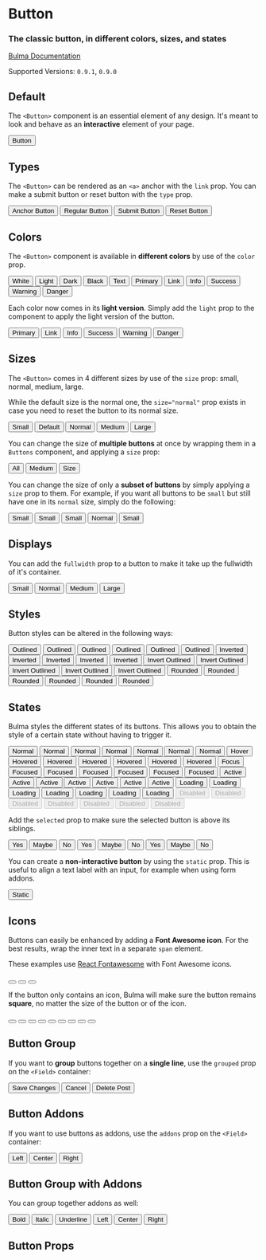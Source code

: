 


<Meta title="Elements/Button" component={Button} />

# Button

### The classic **button**, in different colors, sizes, and states

[Bulma Documentation](https://bulma.io/documentation/elements/button/)

Supported Versions: `0.9.1`, `0.9.0`

## Default

The `<Button>` component is an essential element of any design. It's meant to look and behave as an **interactive** element of your page.

<Canvas>
  <Story name="Default">
    <Button>Button</Button>
  </Story>
</Canvas>

## Types

The `<Button>` can be rendered as an `<a>` anchor with the `link` prop. You can make a submit button or reset button with the `type` prop.

<Canvas>
  <Story name="Types">
    <Buttons>
      <Button link>Anchor Button</Button>
      <Button>Regular Button</Button>
      <Button type="submit">Submit Button</Button>
      <Button type="reset">Reset Button</Button>
    </Buttons>
  </Story>
</Canvas>

## Colors

The `<Button>` component is available in **different colors** by use of the `color` prop.

<Canvas>
  <Story name="Colors">
    <React.Fragment>
      <Buttons>
        <Button color="white">White</Button>
        <Button color="light">Light</Button>
        <Button color="dark">Dark</Button>
        <Button color="black">Black</Button>
        <Button color="text">Text</Button>
      </Buttons>
      <Buttons>
        <Button color="primary">Primary</Button>
        <Button color="link">Link</Button>
      </Buttons>
      <Buttons>
        <Button color="info">Info</Button>
        <Button color="success">Success</Button>
        <Button color="warning">Warning</Button>
        <Button color="danger">Danger</Button>
      </Buttons>
    </React.Fragment>
  </Story>
</Canvas>

Each color now comes in its **light version**. Simply add the `light` prop to the component to apply the light version of the button.

<Canvas>
  <Story name="Light Colors">
    <React.Fragment>
      <Buttons>
        <Button color="primary" light>Primary</Button>
        <Button color="link" light>Link</Button>
      </Buttons>
      <Buttons>
        <Button color="info" light>Info</Button>
        <Button color="success" light>Success</Button>
        <Button color="warning" light>Warning</Button>
        <Button color="danger" light>Danger</Button>
      </Buttons>
    </React.Fragment>
  </Story>
</Canvas>

## Sizes

The `<Button>` comes in 4 different sizes by use of the `size` prop: small, normal, medium, large.

While the default size is the normal one, the `size="normal"` prop exists in case you need to reset the button to its normal size.

<Canvas>
  <Story name="Sizes">
    <Buttons>
      <Button size="small">Small</Button>
      <Button>Default</Button>
      <Button size="normal">Normal</Button>
      <Button size="medium">Medium</Button>
      <Button size="large">Large</Button>
    </Buttons>
  </Story>
</Canvas>

You can change the size of **multiple buttons** at once by wrapping them in a `Buttons` component, and applying a `size` prop:

<Canvas>
  <Story name="Group Sizes">
    <Buttons size="medium">
      <Button>All</Button>
      <Button>Medium</Button>
      <Button>Size</Button>
    </Buttons>
  </Story>
</Canvas>

You can change the size of only a **subset of buttons** by simply applying a `size` prop to them.
For example, if you want all buttons to be `small` but still have one in its `normal` size, simply do the following:

<Canvas>
  <Story name="Group Sizes with Subset">
    <Buttons size="small">
      <Button>Small</Button>
      <Button>Small</Button>
      <Button>Small</Button>
      <Button size="normal">Normal</Button>
      <Button>Small</Button>
    </Buttons>
  </Story>
</Canvas>

## Displays

You can add the `fullwidth` prop to a button to make it take up the fullwidth of it's container.

<Canvas>
  <Story name="Displays">
    <Buttons>
      <Button size="small" fullwidth>Small</Button>
      <Button fullwidth>Normal</Button>
      <Button size="medium" fullwidth>Medium</Button>
      <Button size="large" fullwidth>Large</Button>
    </Buttons>
  </Story>
</Canvas>

## Styles

Button styles can be altered in the following ways:

<Canvas className="has-background-light">
  <Story name="Styles">
    <React.Fragment>
      <Buttons>
        <Button outlined>Outlined</Button>
        <Button color="primary" outlined>Outlined</Button>
        <Button color="link" outlined>Outlined</Button>
        <Button color="info" outlined>Outlined</Button>
        <Button color="success" outlined>Outlined</Button>
        <Button color="danger" outlined>Outlined</Button>
      </Buttons>
      <Buttons>
        <Button color="primary" inverted>Inverted</Button>
        <Button color="link" inverted>Inverted</Button>
        <Button color="info" inverted>Inverted</Button>
        <Button color="success" inverted>Inverted</Button>
        <Button color="danger" inverted>Inverted</Button>
      </Buttons>
      <Buttons>
        <Button color="primary" inverted outlined>Invert Outlined</Button>
        <Button color="link" inverted outlined>Invert Outlined</Button>
        <Button color="info" inverted outlined>Invert Outlined</Button>
        <Button color="success" inverted outlined>Invert Outlined</Button>
        <Button color="danger" inverted outlined>Invert Outlined</Button>
      </Buttons>
      <Buttons>
        <Button rounded>Rounded</Button>
        <Button color="primary" rounded>Rounded</Button>
        <Button color="link" rounded>Rounded</Button>
        <Button color="info" rounded>Rounded</Button>
        <Button color="success" rounded>Rounded</Button>
        <Button color="danger" rounded>Rounded</Button>
      </Buttons>
    </React.Fragment>
  </Story>
</Canvas>

## States

Bulma styles the different states of its buttons. This allows you to obtain the style of a certain state without having to trigger it.

<Canvas>
  <Story name="States">
    <React.Fragment>
      <Buttons>
        <Button>Normal</Button>
        <Button color="primary">Normal</Button>
        <Button color="link">Normal</Button>
        <Button color="info">Normal</Button>
        <Button color="success">Normal</Button>
        <Button color="warning">Normal</Button>
        <Button color="danger">Normal</Button>
      </Buttons>
      <Buttons>
        <Button>Hover</Button>
        <Button color="primary"hovered>Hovered</Button>
        <Button color="link"hovered>Hovered</Button>
        <Button color="info"hovered>Hovered</Button>
        <Button color="success"hovered>Hovered</Button>
        <Button color="warning"hovered>Hovered</Button>
        <Button color="danger"hovered>Hovered</Button>
      </Buttons>
      <Buttons>
        <Button>Focus</Button>
        <Button color="primary" focused>Focused</Button>
        <Button color="link" focused>Focused</Button>
        <Button color="info" focused>Focused</Button>
        <Button color="success" focused>Focused</Button>
        <Button color="warning" focused>Focused</Button>
        <Button color="danger" focused>Focused</Button>
      </Buttons>
      <Buttons>
        <Button>Active</Button>
        <Button color="primary" active>Active</Button>
        <Button color="link" active>Active</Button>
        <Button color="info" active>Active</Button>
        <Button color="success" active>Active</Button>
        <Button color="warning" active>Active</Button>
        <Button color="danger" active>Active</Button>
      </Buttons>
      <Buttons>
        <Button loading>Loading</Button>
        <Button color="primary" loading>Loading</Button>
        <Button color="link" loading>Loading</Button>
        <Button color="info" loading>Loading</Button>
        <Button color="success" loading>Loading</Button>
        <Button color="warning" loading>Loading</Button>
        <Button color="danger" loading>Loading</Button>
      </Buttons>
      <Buttons>
        <Button disabled>Disabled</Button>
        <Button color="primary" disabled>Disabled</Button>
        <Button color="link" disabled>Disabled</Button>
        <Button color="info" disabled>Disabled</Button>
        <Button color="success" disabled>Disabled</Button>
        <Button color="warning" disabled>Disabled</Button>
        <Button color="danger" disabled>Disabled</Button>
      </Buttons>
    </React.Fragment>
  </Story>
</Canvas>

Add the `selected` prop to make sure the selected button is above its siblings.

<Canvas>
  <Story name="Selected">
    <React.Fragment>
      <Buttons addons>
        <Button color="success" selected>Yes</Button>
        <Button>Maybe</Button>
        <Button>No</Button>
      </Buttons>
      <Buttons addons>
        <Button>Yes</Button>
        <Button color="info" selected>Maybe</Button>
        <Button>No</Button>
      </Buttons>
      <Buttons addons>
        <Button >Yes</Button>
        <Button >Maybe</Button>
        <Button color="danger" selected>No</Button>
      </Buttons>
    </React.Fragment>
  </Story>
</Canvas>

You can create a **non-interactive button** by using the `static` prop. This is useful to align a text label with an input, for example when using form addons.

<Canvas>
  <Story name="Static">
    <Button static>Static</Button>
  </Story>
</Canvas>

## Icons

Buttons can easily be enhanced by adding a **Font Awesome icon**. For the best results, wrap the inner text in a separate `span` element.

These examples use [React Fontawesome](https://github.com/FortAwesome/react-fontawesome) with Font Awesome icons.

<Canvas>
  <Story name="Icons">
    <Buttons>
      <Button>
        <Icon size="small">
          <FontAwesomeIcon icon={faBold} />
        </Icon>
      </Button>
      <Button>
        <Icon size="small">
          <FontAwesomeIcon icon={faItalic} />
        </Icon>
      </Button>
      <Button>
        <Icon size="small">
          <FontAwesomeIcon icon={faUnderline} />
        </Icon>
      </Button>
    </Buttons>
  </Story>
</Canvas>


If the button only contains an icon, Bulma will make sure the button remains **square**, no matter the size of the button or of the icon.

<Canvas>
  <Story name="Square Icons">
    <React.Fragment>
      <Buttons size="small">
        <Button>
          <Icon size="small">
            <FontAwesomeIcon icon={faHeading} />
          </Icon>
        </Button>
      </Buttons>
      <Buttons>
        <Button>
          <Icon size="small">
            <FontAwesomeIcon icon={faHeading} />
          </Icon>
        </Button>
        <Button>
          <Icon>
            <FontAwesomeIcon icon={faHeading} size="lg" />
          </Icon>
        </Button>
      </Buttons>
      <Buttons size="medium">
        <Button>
          <Icon size="small">
            <FontAwesomeIcon icon={faHeading} />
          </Icon>
        </Button>
        <Button>
          <Icon>
            <FontAwesomeIcon icon={faHeading} size="lg" />
          </Icon>
        </Button>
        <Button>
          <Icon size="medium">
            <FontAwesomeIcon icon={faHeading} size="2x" />
          </Icon>
        </Button>
      </Buttons>
      <Buttons size="large">
        <Button>
          <Icon size="small">
            <FontAwesomeIcon icon={faHeading} />
          </Icon>
        </Button>
        <Button>
          <Icon>
            <FontAwesomeIcon icon={faHeading} size="lg" />
          </Icon>
        </Button>
        <Button>
          <Icon size="medium">
            <FontAwesomeIcon icon={faHeading} size="2x" />
          </Icon>
        </Button>
      </Buttons>
    </React.Fragment>
  </Story>
</Canvas>

## Button Group

If you want to **group** buttons together on a **single line**, use the `grouped` prop on the `<Field>` container:

<Canvas>
  <Story name="Grouped">
    <Field grouped>
      <Control>
        <Button color="link">Save Changes</Button>
      </Control>
      <Control>
        <Button>Cancel</Button>
      </Control>
      <Control>
        <Button color="danger">Delete Post</Button>
      </Control>
    </Field>
  </Story>
</Canvas>

## Button Addons

If you want to use buttons as addons, use the `addons` prop on the `<Field>` container:

<Canvas>
  <Story name="Addons">
    <Field addons>
      <Control>
        <Button>
          <Icon size="small">
            <FontAwesomeIcon icon={faAlignLeft}  />
          </Icon>
          <span>Left</span>
        </Button>
      </Control>
      <Control>
        <Button>
          <Icon size="small">
            <FontAwesomeIcon icon={faAlignCenter}  />
          </Icon>
          <span>Center</span>
        </Button>
      </Control>
      <Control>
        <Button>
          <Icon size="small">
            <FontAwesomeIcon icon={faAlignRight}  />
          </Icon>
          <span>Right</span>
        </Button>
      </Control>
    </Field>
  </Story>
</Canvas>

## Button Group with Addons

You can group together addons as well:

<Canvas>
  <Story name="Group with Addons">
    <React.Fragment>
      <Field addons>
        <Control>
          <Button>
            <Icon size="small">
              <FontAwesomeIcon icon={faBold} />
            </Icon>
            <span>Bold</span>
          </Button>
        </Control>
        <Control>
          <Button>
            <Icon size="small">
              <FontAwesomeIcon icon={faItalic} />
            </Icon>
            <span>Italic</span>
          </Button>
        </Control>
        <Control>
          <Button>
            <Icon size="small">
              <FontAwesomeIcon icon={faUnderline} />
            </Icon>
            <span>Underline</span>
          </Button>
        </Control>
      </Field>
      <Field addons>
        <Control>
          <Button>
            <Icon size="small">
              <FontAwesomeIcon icon={faAlignLeft}  />
            </Icon>
            <span>Left</span>
          </Button>
        </Control>
        <Control>
          <Button>
            <Icon size="small">
              <FontAwesomeIcon icon={faAlignCenter}  />
            </Icon>
            <span>Center</span>
          </Button>
        </Control>
        <Control>
          <Button>
            <Icon size="small">
              <FontAwesomeIcon icon={faAlignRight}  />
            </Icon>
            <span>Right</span>
          </Button>
        </Control>
      </Field>
    </React.Fragment>
  </Story>
</Canvas>

## Button Props

<ArgsTable of={Button} />
